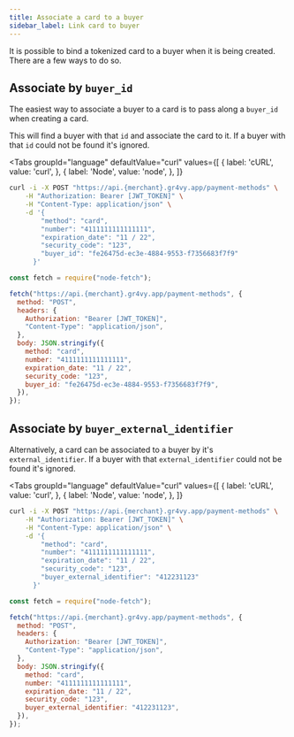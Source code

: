 ```yaml
---
title: Associate a card to a buyer
sidebar_label: Link card to buyer
---
```



It is possible to bind a tokenized card to a buyer when it is being created.
There are a few ways to do so.

## Associate by `buyer_id`

The easiest way to associate a buyer to a card is to pass along a `buyer_id`
when creating a card.

This will find a buyer with that `id` and associate the card to it. If a buyer
with that `id` could not be found it's ignored.

<Tabs
  groupId="language"
  defaultValue="curl"
  values={[
    { label: 'cURL', value: 'curl', },
    { label: 'Node', value: 'node', },
  ]}
>
  <TabItem value="curl">

```bash {9}
curl -i -X POST "https://api.{merchant}.gr4vy.app/payment-methods" \
    -H "Authorization: Bearer [JWT_TOKEN]" \
    -H "Content-Type: application/json" \
    -d '{
        "method": "card",
        "number": "4111111111111111",
        "expiration_date": "11 / 22",
        "security_code": "123",
        "buyer_id": "fe26475d-ec3e-4884-9553-f7356683f7f9"
      }'
```

  </TabItem>
  <TabItem value="node">

```js {14}
const fetch = require("node-fetch");

fetch("https://api.{merchant}.gr4vy.app/payment-methods", {
  method: "POST",
  headers: {
    Authorization: "Bearer [JWT_TOKEN]",
    "Content-Type": "application/json",
  },
  body: JSON.stringify({
    method: "card",
    number: "4111111111111111",
    expiration_date: "11 / 22",
    security_code: "123",
    buyer_id: "fe26475d-ec3e-4884-9553-f7356683f7f9",
  }),
});
```

  </TabItem>
</Tabs>

## Associate by `buyer_external_identifier`

Alternatively, a card can be associated to a buyer by it's
`external_identifier`. If a buyer with that `external_identifier` could not be
found it's ignored.

<Tabs
  groupId="language"
  defaultValue="curl"
  values={[
    { label: 'cURL', value: 'curl', },
    { label: 'Node', value: 'node', },
  ]}
>
  <TabItem value="curl">

```bash {9}
curl -i -X POST "https://api.{merchant}.gr4vy.app/payment-methods" \
    -H "Authorization: Bearer [JWT_TOKEN]" \
    -H "Content-Type: application/json" \
    -d '{
        "method": "card",
        "number": "4111111111111111",
        "expiration_date": "11 / 22",
        "security_code": "123",
        "buyer_external_identifier": "412231123"
      }'
```

  </TabItem>
  <TabItem value="node">

```js {14}
const fetch = require("node-fetch");

fetch("https://api.{merchant}.gr4vy.app/payment-methods", {
  method: "POST",
  headers: {
    Authorization: "Bearer [JWT_TOKEN]",
    "Content-Type": "application/json",
  },
  body: JSON.stringify({
    method: "card",
    number: "4111111111111111",
    expiration_date: "11 / 22",
    security_code: "123",
    buyer_external_identifier: "412231123",
  }),
});
```

  </TabItem>
</Tabs>
